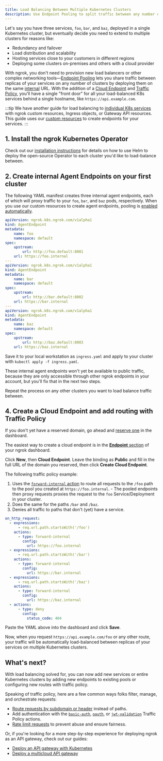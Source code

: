 ```yaml
---
title: Load Balancing Between Multiple Kubernetes Clusters
description: Use Endpoint Pooling to split traffic between any number of clusters without needing to deploy external services. 
---
```



Let's say you have three services, `foo`, `bar`, and `baz`, deployed in a single
Kubernetes cluster, but eventually decide you need to extend to multiple
clusters for reasons like:

- Redundancy and failover
- Load distribution and scalability
- Hosting services close to your customers in different regions
- Deploying some clusters on-premises and others with a cloud provider

<YouTubeEmbed videoId="xD1hZ84uEJs" title="Multi-cluster (and multi-cloud!) ingress in 60 seconds with ngrok" />

With ngrok, you don't need to provision new load balancers or other complex
networking tools—[Endpoint
Pooling](/docs/universal-gateway/endpoint-pooling/) lets you share traffic between
replicas of your services on any number of clusters by deploying them on the same
[internal](/docs/universal-gateway/internal-endpoints/) URL. With the addition
of a [Cloud Endpoint](/docs/universal-gateway/cloud-endpoints) and [Traffic
Policy](/docs/traffic-policy), you'll have a single "front door" for all your
load-balanced K8s services behind a single hostname, like
`https://api.example.com`.

:::tip
We have another guide for load balancing to
[individual K8s
services](/docs/guides/others-guides/load-balancing-kubernetes-services) with
ngrok custom resources, Ingress objects, or Gateway API resources. This guide uses our [custom
resources](/docs/k8s/using-crds) to create endpoints for your services.
:::

## 1. Install the ngrok Kubernetes Operator

Check out our [installation instructions](/docs/k8s/installation/install/) for
details on how to use Helm to deploy the open-source Operator to each cluster
you'd like to load-balance between.

## 2. Create internal Agent Endpoints on your first cluster

The following YAML manifest creates three internal agent endpoints, each of which
will proxy traffic to your `foo`, `bar`, and `baz` pods, respectively. When you
use our custom resources to create agent endpoints, pooling is [enabled
automatically](/docs/k8s/guides/pooling/#endpoint-pooling-with-agentendpoints).

```yaml
apiVersion: ngrok.k8s.ngrok.com/v1alpha1
kind: AgentEndpoint
metadata:
	name: foo
	namespace: default
spec:
	upstream:
		url: http://foo.default:8001
	url: https://foo.internal
---
apiVersion: ngrok.k8s.ngrok.com/v1alpha1
kind: AgentEndpoint
metadata:
	name: bar
	namespace: default
spec:
	upstream:
		url: http://bar.default:8002
	url: https://bar.internal
---
apiVersion: ngrok.k8s.ngrok.com/v1alpha1
kind: AgentEndpoint
metadata:
	name: baz
	namespace: default
spec:
	upstream:
		url: http://baz.default:8003
	url: https://baz.internal
```

Save it to your local workstation as `ingress.yaml` and apply to your cluster
with `kubectl apply -f ingress.yaml`.

These internal agent endpoints won't yet be available to public traffic, because
they are only accessible through other ngrok endpoints in your account, but
you'll fix that in the next two steps.

Repeat the process on any other clusters you want to load balance traffic
between.

## 4. Create a Cloud Endpoint and add routing with Traffic Policy

If you don't yet have a reserved domain, go ahead and [reserve
one](https://dashboard.ngrok.com/domains) in the dashboard.

The easiest way to create a cloud endpoint is in the [**Endpoint**
section](https://dashboard.ngrok.com/endpoints) of your ngrok dashboard.

Click **New**, then **Cloud Endpoint**. Leave the binding as **Public** and
fill in the full URL of the domain you reserved, then click **Create Cloud
Endpoint**.

The following traffic policy example:

1. Uses the [`forward-internal`
   action](/docs/traffic-policy/actions/forward-internal/) to route all requests to
   the `/foo` path to the pool you created at `https://foo.internal`. - The pooled endpoints then proxy requests proxies the request to the `foo`
   Service/Deployment in your cluster.
2. Does the same for the paths `/bar` and `/baz`.
3. Denies all traffic to paths that don't (yet) have a service.

```yaml
on_http_request:
  - expressions:
      - req.url.path.startsWith('/foo')
    actions:
      - type: forward-internal
        config:
          url: https://foo.internal
  - expressions:
      - req.url.path.startsWith('/bar')
    actions:
      - type: forward-internal
        config:
          url: https://bar.internal
  - expressions:
      - req.url.path.startsWith('/baz')
    actions:
      - type: forward-internal
        config:
          url: https://baz.internal
  - actions:
      - type: deny
        config:
          status_code: 404
```

Paste the YAML above into the dashboard and click **Save**.

Now, when you request `https://api.example.com/foo` or any other route, your
traffic will be automatically load-balanced between replicas of your services on
multiple Kubernetes clusters.

## What's next?

With load balancing solved for, you can now add new services or entire
Kubernetes clusters by adding new endpoints to existing pools or configuring new
routes with traffic policy.

Speaking of traffic policy, here are a few common ways folks filter, manage, and
orchestrate requests:

- [Route requests by subdomain or
  header](/docs/traffic-policy/examples/route-requests/) instead of paths.
- Add authentication with the
  [`basic-auth`](/docs/traffic-policy/actions/basic-auth/),
  [`oauth`](/docs/traffic-policy/actions/oauth/), or
  [`jwt-validation`](/docs/traffic-policy/actions/jwt-validation/) Traffic
  Policy actions.
- [Rate limit requests](/docs/traffic-policy/actions/rate-limit/) to prevent
  abuse and ensure fairness.

Or, if you're looking for a more step-by-step experience for deploying ngrok as
an API gateway, check out our guides:

- [Deploy an API gateway with Kubernetes](/docs/guides/api-gateway/kubernetes/)
- [Deploy a multicloud API
  gateway](/docs/guides/other-guides/load-balancing-kubernetes-clusters/)
